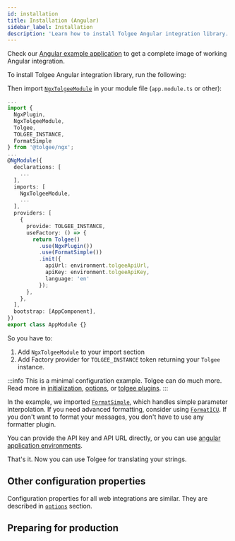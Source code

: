 ```yaml
---
id: installation
title: Installation (Angular)
sidebar_label: Installation
description: 'Learn how to install Tolgee Angular integration library.'
---
```



Check our [Angular example application](https://github.com/tolgee/ngx-example) to get a complete image of working Angular integration.


To install Tolgee Angular integration library, run the following:


<InstallationTabs lib="@tolgee/ngx"/>

Then import [`NgxTolgeeModule`](/integrations/angular/api.mdx#ngxtolgeemodule) in your module file
(`app.module.ts` or other):

```typescript
...
import {
  NgxPlugin,
  NgxTolgeeModule,
  Tolgee,
  TOLGEE_INSTANCE,
  FormatSimple
} from '@tolgee/ngx';
...
@NgModule({
  declarations: [
    ...
  ],
  imports: [
    NgxTolgeeModule,
    ...
  ],
  providers: [
    {
      provide: TOLGEE_INSTANCE,
      useFactory: () => {
        return Tolgee()
          .use(NgxPlugin())
          .use(FormatSimple())
          .init({
            apiUrl: environment.tolgeeApiUrl,
            apiKey: environment.tolgeeApiKey,
            language: 'en'
          });
      },
    },
  ],
  bootstrap: [AppComponent],
})
export class AppModule {}
```
So you have to:
1. Add `NgxTolgeeModule` to your import section
2. Add Factory provider for `TOLGEE_INSTANCE` token returning your `Tolgee` instance.

:::info
This is a minimal configuration example. Tolgee can do much more. Read more in [initialization](/initialization.mdx),
[options](/api/core_package/options.mdx), or [tolgee plugins](/api/web_package/plugins.mdx).
:::

In the example, we imported [`FormatSimple`](/formatting.mdx#simple-formatter), which handles simple parameter interpolation.
If you need advanced formatting, consider using [`FormatICU`](/formatting.mdx#icu-formatter).
If you don't want to format your messages, you don't have to use any formatter plugin.

You can provide the API key and API URL directly, or you can use
[angular application environments](https://angular.io/guide/build#configuring-application-environments).

That's it. Now you can use Tolgee for translating your strings.

## Other configuration properties

Configuration properties for all web integrations are similar. They are described in [`options`](/api/core_package/options.mdx)
section.

## Preparing for production

<PreparingForProduction />
